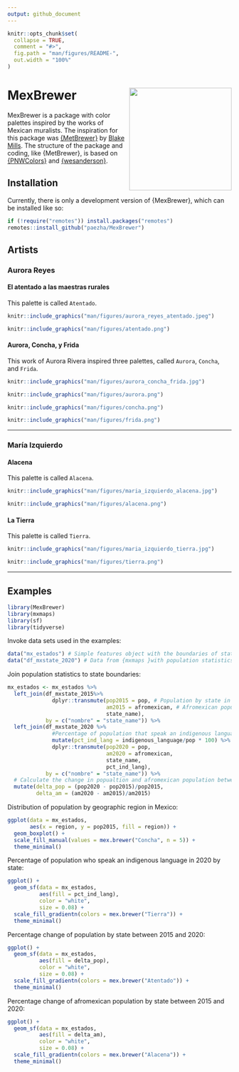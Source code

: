 ```yaml
---
output: github_document
---
```


<!-- README.md is generated from README.Rmd. Please edit that file -->

```r
knitr::opts_chunk$set(
  collapse = TRUE,
  comment = "#>",
  fig.path = "man/figures/README-",
  out.width = "100%"
)
```

# MexBrewer <img src="man/figures/MexBrewer.png" align="right" width=230 />

<!-- badges: start -->
<!-- badges: end -->

MexBrewer is a package with color palettes inspired by the works of Mexican muralists. The inspiration for this package was [{MetBrewer}](https://github.com/BlakeRMills/MetBrewer) by [Blake Mills](brm2143@columbia.edu). The structure of the package and coding, like {MetBrewer}, is based on [{PNWColors}](https://github.com/jakelawlor/PNWColors) and [{wesanderson}](https://github.com/karthik/wesanderson).

## Installation

Currently, there is only a development version of {MexBrewer}, which can be installed like so:

``` r
if (!require("remotes")) install.packages("remotes")
remotes::install_github("paezha/MexBrewer") 
```

## Artists

### Aurora Reyes

#### El atentado a las maestras rurales

This palette is called `Atentado`.

```r
knitr::include_graphics("man/figures/aurora_reyes_atentado.jpeg")
```

```r
knitr::include_graphics("man/figures/atentado.png")
```

#### Aurora, Concha, y Frida

This work of Aurora Rivera inspired three palettes, called `Aurora`, `Concha`, and `Frida`.

```r
knitr::include_graphics("man/figures/aurora_concha_frida.jpg")
```

```r
knitr::include_graphics("man/figures/aurora.png")
```

```r
knitr::include_graphics("man/figures/concha.png")
```

```r
knitr::include_graphics("man/figures/frida.png")
```

***

### María Izquierdo

#### Alacena

This palette is called `Alacena`.

```r
knitr::include_graphics("man/figures/maria_izquierdo_alacena.jpg")
```

```r
knitr::include_graphics("man/figures/alacena.png")
```

#### La Tierra

This palette is called `Tierra`.

```r
knitr::include_graphics("man/figures/maria_izquierdo_tierra.jpg")
```

```r
knitr::include_graphics("man/figures/tierra.png")
```

***

## Examples 

```r
library(MexBrewer)
library(mxmaps)
library(sf)
library(tidyverse)
```

Invoke data sets used in the examples:
```r
data("mx_estados") # Simple features object with the boundaries of states in Mexico
data("df_mxstate_2020") # Data from {mxmaps }with population statistics at the state level
```

Join population statistics to state boundaries:
```r
mx_estados <- mx_estados %>%
  left_join(df_mxstate_2015%>%
              dplyr::transmute(pop2015 = pop, # Population by state in 2015
                               am2015 = afromexican, # Afromexican population by state in 2015
                               state_name),
            by = c("nombre" = "state_name")) %>%
  left_join(df_mxstate_2020 %>%
              #Percentage of population that speak an indigenous language
              mutate(pct_ind_lang = indigenous_language/pop * 100) %>% 
              dplyr::transmute(pop2020 = pop,
                               am2020 = afromexican,
                               state_name, 
                               pct_ind_lang),
            by = c("nombre" = "state_name")) %>%
  # Calculate the change in popualtion and afromexican population between 2015 and 2020
  mutate(delta_pop = (pop2020 - pop2015)/pop2015,
         delta_am = (am2020 - am2015)/am2015)
```

Distribution of population by geographic region in Mexico:
```r
ggplot(data = mx_estados,
       aes(x = region, y = pop2015, fill = region)) +
  geom_boxplot() +
  scale_fill_manual(values = mex.brewer("Concha", n = 5)) +
  theme_minimal()
```

Percentage of population who speak an indigenous language in 2020 by state:
```r
ggplot() +
  geom_sf(data = mx_estados,
          aes(fill = pct_ind_lang),
          color = "white",
          size = 0.08) +
  scale_fill_gradientn(colors = mex.brewer("Tierra")) +
  theme_minimal()
```

Percentage change of population by state between 2015 and 2020:
```r
ggplot() +
  geom_sf(data = mx_estados,
          aes(fill = delta_pop),
          color = "white",
          size = 0.08) +
  scale_fill_gradientn(colors = mex.brewer("Atentado")) +
  theme_minimal()
```

Percentage change of afromexican population by state between 2015 and 2020: 
```r
ggplot() +
  geom_sf(data = mx_estados,
          aes(fill = delta_am),
          color = "white",
          size = 0.08) +
  scale_fill_gradientn(colors = mex.brewer("Alacena")) +
  theme_minimal()
```

